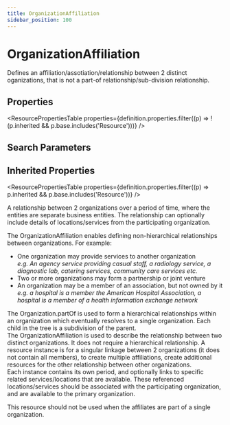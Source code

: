 ```yaml
---
title: OrganizationAffiliation
sidebar_position: 100
---
```



# OrganizationAffiliation

Defines an affiliation/assotiation/relationship between 2 distinct oganizations, that is not a part-of relationship/sub-division relationship.

<Tabs queryString="section">
  <TabItem value="schema" label="Schema" default>

## Properties

<ResourcePropertiesTable
  properties={definition.properties.filter((p) => !(p.inherited && p.base.includes('Resource')))}
/>

## Search Parameters

<SearchParamsTable searchParams={definition.searchParameters} />

## Inherited Properties

<ResourcePropertiesTable properties={definition.properties.filter((p) => p.inherited && p.base.includes('Resource'))} />

  </TabItem>
<TabItem value="usage" label="Usage">
<div> <a name="scope"></a>  <p> A relationship between 2 organizations over a period of time, where the entities are separate business entities. The relationship can optionally include details of locations/services from the participating organization. </p> <p> The <Link to="/docs/api/fhir/resources/organizationaffiliation">OrganizationAffiliation</Link> enables defining  non-hierarchical relationships between organizations. For example: </p> <ul>   <li>One organization may provide services to another organization<br/>   <i>e.g. An agency service providing casual staff, a radiology service,    a diagnostic lab, catering services, community care services etc.</i></li>   <li>Two or more organizations may form a partnership or joint venture</li>   <li>An organization may be a member of an association, but not owned by it<br/>   <i>e.g. a hospital is a member the American Hospital Association,    a hospital is a member of a health information exchange network</i></li>      </ul> </div>
</TabItem>
<TabItem value="relationships" label="Relationships">
<div> <a name="bnr"></a>  <p> The <Link to="/docs/api/fhir/resources/organization">Organization</Link>.partOf is used to form a hierarchical relationships within an organization which eventually resolves  to a single organization. Each child in the tree is a subdivision of the parent.<br/> The <Link to="/docs/api/fhir/resources/organizationaffiliation">OrganizationAffiliation</Link> is used to describe the relationship between two distinct organizations. It does not require a hierarchical relationship. A resource instance is for a singular linkage between 2 organizations (it does not contain all members), to create multiple affiliations, create additional resources for the other relationship between other organizations.<br/> Each instance contains its own period, and optionally links to specific related services/locations that are available. These referenced locations/services should be associated with the participating organization, and are available to the primary organization. </p> <p> This resource should not be used when the affiliates are part of a single organization. </p> </div>
</TabItem>


</Tabs>
